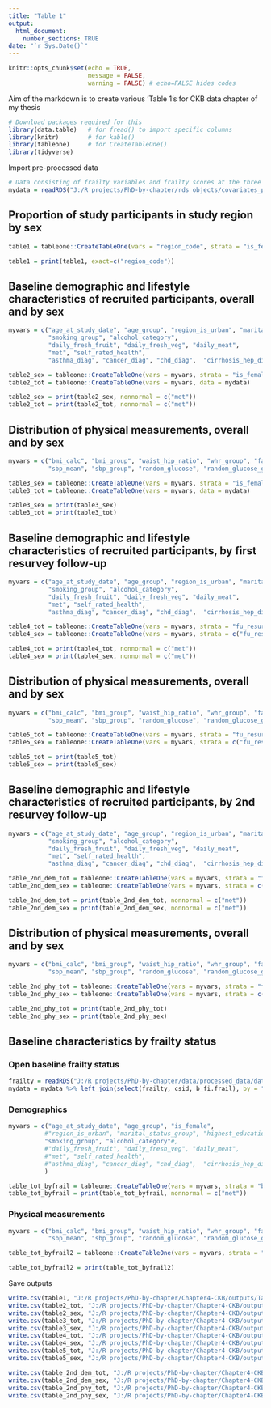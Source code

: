 ```yaml
---
title: "Table 1"
output: 
  html_document:
    number_sections: TRUE
date: "`r Sys.Date()`"
---
```


```r
knitr::opts_chunk$set(echo = TRUE,
                      message = FALSE,
                      warning = FALSE) # echo=FALSE hides codes
```

Aim of the markdown is to create various 'Table 1's for CKB data chapter of my thesis

```r
# Download packages required for this 
library(data.table)   # for fread() to import specific columns
library(knitr)        # for kable()
library(tableone)     # for CreateTableOne()
library(tidyverse)
```

Import pre-processed data

```r
# Data consisting of frailty variables and frailty scores at the three different surveys in a wide format
mydata = readRDS("J:/R projects/PhD-by-chapter/rds objects/covariates_pretty_levels_for_everyone.rds")
```

## Proportion of study participants in study region by sex

```r
table1 = tableone::CreateTableOne(vars = "region_code", strata = "is_female", data = mydata)

table1 = print(table1, exact=c("region_code"))
```

## Baseline demographic and lifestyle characteristics of recruited participants, overall and by sex

```r
myvars = c("age_at_study_date", "age_group", "region_is_urban", "marital_status_group", "highest_education", "household_income", "occupation", 
           "smoking_group", "alcohol_category",
           "daily_fresh_fruit", "daily_fresh_veg", "daily_meat",
           "met", "self_rated_health",
           "asthma_diag", "cancer_diag", "chd_diag",  "cirrhosis_hep_diag", "copd_diag", "diabetes_diag", "emph_bronc_diag", "fracture_diag", "gall_diag",  "hypertension_diag", "kidney_dis_diag", "neurasthenia_diag", "peptic_ulcer_diag", "rheum_arthritis_diag", "rheum_heart_dis_diag", "stroke_or_tia_diag", "tb_diag")

table2_sex = tableone::CreateTableOne(vars = myvars, strata = "is_female", data = mydata)
table2_tot = tableone::CreateTableOne(vars = myvars, data = mydata)

table2_sex = print(table2_sex, nonnormal = c("met"))
table2_tot = print(table2_tot, nonnormal = c("met"))
```

## Distribution of physical measurements, overall and by sex

```r
myvars = c("bmi_calc", "bmi_group", "waist_hip_ratio", "whr_group", "fat_percent", "fat_body_mass_kg", "lean_body_mass_kg", 
           "sbp_mean", "sbp_group", "random_glucose", "random_glucose_group")

table3_sex = tableone::CreateTableOne(vars = myvars, strata = "is_female", data = mydata)
table3_tot = tableone::CreateTableOne(vars = myvars, data = mydata)

table3_sex = print(table3_sex)
table3_tot = print(table3_tot)
```

## Baseline demographic and lifestyle characteristics of recruited participants, by first resurvey follow-up

```r
myvars = c("age_at_study_date", "age_group", "region_is_urban", "marital_status_group", "highest_education", "household_income", "occupation", 
           "smoking_group", "alcohol_category",
           "daily_fresh_fruit", "daily_fresh_veg", "daily_meat",
           "met", "self_rated_health",
           "asthma_diag", "cancer_diag", "chd_diag",  "cirrhosis_hep_diag", "copd_diag", "diabetes_diag", "emph_bronc_diag", "fracture_diag", "gall_diag",  "hypertension_diag", "kidney_dis_diag", "neurasthenia_diag", "peptic_ulcer_diag", "rheum_arthritis_diag", "rheum_heart_dis_diag", "stroke_or_tia_diag", "tb_diag")

table4_tot = tableone::CreateTableOne(vars = myvars, strata = "fu_resurvey1", data = mydata)
table4_sex = tableone::CreateTableOne(vars = myvars, strata = c("fu_resurvey1", "is_female"), data = mydata)

table4_tot = print(table4_tot, nonnormal = c("met"))
table4_sex = print(table4_sex, nonnormal = c("met"))
```

## Distribution of physical measurements, overall and by sex

```r
myvars = c("bmi_calc", "bmi_group", "waist_hip_ratio", "whr_group", "fat_percent", "fat_body_mass_kg", "lean_body_mass_kg", 
           "sbp_mean", "sbp_group", "random_glucose", "random_glucose_group")

table5_tot = tableone::CreateTableOne(vars = myvars, strata = "fu_resurvey1", data = mydata)
table5_sex = tableone::CreateTableOne(vars = myvars, strata = c("fu_resurvey1", "is_female"), data = mydata)

table5_tot = print(table5_tot)
table5_sex = print(table5_sex)
```


## Baseline demographic and lifestyle characteristics of recruited participants, by 2nd resurvey follow-up

```r
myvars = c("age_at_study_date", "age_group", "region_is_urban", "marital_status_group", "highest_education", "household_income", "occupation", 
           "smoking_group", "alcohol_category",
           "daily_fresh_fruit", "daily_fresh_veg", "daily_meat",
           "met", "self_rated_health",
           "asthma_diag", "cancer_diag", "chd_diag",  "cirrhosis_hep_diag", "copd_diag", "diabetes_diag", "emph_bronc_diag", "fracture_diag", "gall_diag",  "hypertension_diag", "kidney_dis_diag", "neurasthenia_diag", "peptic_ulcer_diag", "rheum_arthritis_diag", "rheum_heart_dis_diag", "stroke_or_tia_diag", "tb_diag")

table_2nd_dem_tot = tableone::CreateTableOne(vars = myvars, strata = "fu_resurvy2", data = mydata)
table_2nd_dem_sex = tableone::CreateTableOne(vars = myvars, strata = c("fu_resurvy2", "is_female"), data = mydata)

table_2nd_dem_tot = print(table_2nd_dem_tot, nonnormal = c("met"))
table_2nd_dem_sex = print(table_2nd_dem_sex, nonnormal = c("met"))
```

## Distribution of physical measurements, overall and by sex

```r
myvars = c("bmi_calc", "bmi_group", "waist_hip_ratio", "whr_group", "fat_percent", "fat_body_mass_kg", "lean_body_mass_kg", 
           "sbp_mean", "sbp_group", "random_glucose", "random_glucose_group")

table_2nd_phy_tot = tableone::CreateTableOne(vars = myvars, strata = "fu_resurvy2", data = mydata)
table_2nd_phy_sex = tableone::CreateTableOne(vars = myvars, strata = c("fu_resurvy2", "is_female"), data = mydata)

table_2nd_phy_tot = print(table_2nd_phy_tot)
table_2nd_phy_sex = print(table_2nd_phy_sex)
```

## Baseline characteristics by frailty status

### Open baseline frailty status

```r
frailty = readRDS("J:/R projects/PhD-by-chapter/data/processed_data/data_wide_fi_no_cv.rds")
mydata = mydata %>% left_join(select(frailty, csid, b_fi.frail), by = "csid")
```

### Demographics

```r
myvars = c("age_at_study_date", "age_group", "is_female", 
          #"region_is_urban", "marital_status_group", "highest_education", "household_income", "occupation", 
          "smoking_group", "alcohol_category"#,
          #"daily_fresh_fruit", "daily_fresh_veg", "daily_meat",
          #"met", "self_rated_health",
          #"asthma_diag", "cancer_diag", "chd_diag",  "cirrhosis_hep_diag", "copd_diag", "diabetes_diag", "emph_bronc_diag", "fracture_diag", "gall_diag",  "hypertension_diag", "kidney_dis_diag", "neurasthenia_diag", "peptic_ulcer_diag", "rheum_arthritis_diag", "rheum_heart_dis_diag", "stroke_or_tia_diag", "tb_diag"
          )

table_tot_byfrail = tableone::CreateTableOne(vars = myvars, strata = "b_fi.frail", data = mydata)
table_tot_byfrail = print(table_tot_byfrail, nonnormal = c("met"))
```

### Physical measurements

```r
myvars = c("bmi_calc", "bmi_group", "waist_hip_ratio", "whr_group", "fat_percent", "fat_body_mass_kg", "lean_body_mass_kg", 
           "sbp_mean", "sbp_group", "random_glucose", "random_glucose_group")

table_tot_byfrail2 = tableone::CreateTableOne(vars = myvars, strata = "b_fi.frail", data = mydata)

table_tot_byfrail2 = print(table_tot_byfrail2)
```

Save outputs

```r
write.csv(table1, "J:/R projects/PhD-by-chapter/Chapter4-CKB/outputs/Table 1s/n (pct) in each region by sex.csv")
write.csv(table2_tot, "J:/R projects/PhD-by-chapter/Chapter4-CKB/outputs/Table 1s/baseline characteristic total CKB.csv")
write.csv(table2_sex, "J:/R projects/PhD-by-chapter/Chapter4-CKB/outputs/Table 1s/baseline characteristic by sex.csv")
write.csv(table3_tot, "J:/R projects/PhD-by-chapter/Chapter4-CKB/outputs/Table 1s/baseline adiposity and sbp total CKB.csv")
write.csv(table3_sex, "J:/R projects/PhD-by-chapter/Chapter4-CKB/outputs/Table 1s/baseline adiposity and sbp by sex.csv")
write.csv(table4_tot, "J:/R projects/PhD-by-chapter/Chapter4-CKB/outputs/Table 1s/baseline characteristic by resurvey1 follow-up.csv")
write.csv(table4_sex, "J:/R projects/PhD-by-chapter/Chapter4-CKB/outputs/Table 1s/baseline characteristic by resurvey1 follow-up and sex.csv")
write.csv(table5_tot, "J:/R projects/PhD-by-chapter/Chapter4-CKB/outputs/Table 1s/baseline adiposity and sbp by resurvey1 follow-up.csv")
write.csv(table5_sex, "J:/R projects/PhD-by-chapter/Chapter4-CKB/outputs/Table 1s/baseline adiposity and sbp by resurvey1 follow-up and sex.csv")

write.csv(table_2nd_dem_tot, "J:/R projects/PhD-by-chapter/Chapter4-CKB/outputs/Table 1s/baseline characteristic by resurvey2 follow-up.csv")
write.csv(table_2nd_dem_sex, "J:/R projects/PhD-by-chapter/Chapter4-CKB/outputs/Table 1s/baseline characteristic by resurvey2 follow-up and sex.csv")
write.csv(table_2nd_phy_tot, "J:/R projects/PhD-by-chapter/Chapter4-CKB/outputs/Table 1s/baseline adiposity and sbp by resurvey2 follow-up.csv")
write.csv(table_2nd_phy_sex, "J:/R projects/PhD-by-chapter/Chapter4-CKB/outputs/Table 1s/baseline adiposity and sbp by resurvey2 follow-up and sex.csv")
```
